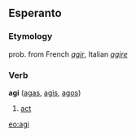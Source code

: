 ==Esperanto==
===Etymology===
prob. from French ''[[agir]]'', Italian ''[[agire]]''

===Verb===
'''agi''' ([[agas]], [[agis]], [[agos]])

# [[act]]
<!--
===Noun===

'''ago'''

:[[English]]: [[act]], [[action]]
-->

[[eo:agi]]